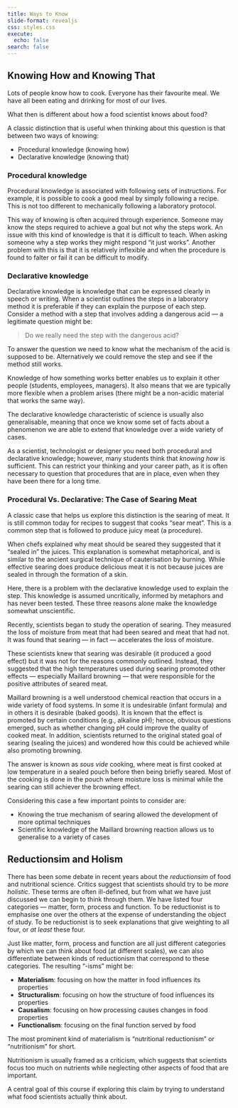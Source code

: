 ```yaml
---
title: Ways to Know 
slide-format: revealjs
css: styles.css
execute:
  echo: false
search: false
---
```


## Knowing How and Knowing That

Lots of people know how to cook. Everyone has their favourite meal. We have all been eating and drinking for most of our lives.

What then is different about how a food scientist knows about food?

A classic distinction that is useful when thinking about this question is that between two ways of knowing:

- Procedural knowledge (knowing how)
- Declarative knowledge (knowing that)

### Procedural knowledge

Procedural knowledge is associated with following sets of instructions.
For example, it is possible to cook a good meal by simply following a recipe.
This is not too different to mechanically following a laboratory protocol.

This way of knowing is often acquired through experience.
Someone may know the steps required to achieve a goal but not why the steps work.
An issue with this kind of knowledge is that it is difficult to teach.
When asking someone why a step works they might respond "it just works".
Another problem with this is that it is relatively inflexible and when
the procedure is found to falter or fail it can be difficult to modify.

### Declarative knowledge

Declarative knowledge is knowledge that can be expressed clearly in speech or writing.
When a scientist outlines the steps in a laboratory method it is preferable if they can explain the purpose of each step.
Consider a method with a step that involves adding a dangerous acid — a legitimate question might be:

> Do we really need the step with the dangerous acid?

To answer the question we need to know what the mechanism of the acid is supposed to be.
Alternatively we could remove the step and see if the method still works.

Knowledge of how something works better enables us to explain it other people (students, employees, managers).
It also means that we are typically more flexible when a problem arises (there might be a non-acidic material that works the same way).

The declarative knowledge characteristic of science is usually also generalisable, meaning that once we know some set of facts about a phenomenon we are able to extend that knowledge over a wide variety of cases.

As a scientist, technologist or designer you need both procedural and declarative knowledge; however, many students think that *knowing how* is sufficient.
This can restrict your thinking and your career path, as it is often necessary to question that procedures that are in place, even when they have been there for a long time.

### Procedural Vs. Declarative: The Case of Searing Meat

A classic case that helps us explore this distinction is the searing of meat.
It is still common today for recipes to suggest that cooks "sear meat".
This is a common step that is followed to produce juicy meat (a procedure).

When chefs explained why meat should be seared they suggested that it "sealed in" the juices.
This explanation is somewhat metaphorical, and is similar to the ancient surgical technique of cauterisation by burning.
While effective searing does produce delicious meat it is not because juices are sealed in through the formation of a skin.

Here, there is a problem with the declarative knowledge used to explain the step.
This knowledge is assumed uncritically, informed by metaphors and has never been tested.
These three reasons alone make the knowledge somewhat unscientific.

Recently, scientists began to study the operation of searing.
They measured the loss of moisture from meat that had been seared and meat that had not.
It was found that searing — in fact — accelerates the loss of moisture.

These scientists knew that searing was desirable (it produced a good effect) but it was not for the reasons commonly outlined.
Instead, they suggested that the high temperatures used during searing promoted other effects — especially Maillard browning — that were responsible for the positive attributes of seared meat.

Maillard browning is a well understood chemical reaction that occurs in a wide variety of food systems.
In some it is undesirable (infant formula) and in others it is desirable (baked goods).
It is known that the effect is promoted by certain conditions (e.g., alkaline pH); hence, obvious questions emerged, such as whether changing pH could improve the quality of cooked meat.
In addition, scientists returned to the original stated goal of searing (sealing the juices) and wondered how this could be achieved while also promoting browning.

The answer is known as *sous vide* cooking, where meat is first cooked at low temperature in a sealed pouch before then being briefly seared.
Most of the cooking is done in the pouch where moisture loss is minimal while the searing can still achiever the browning effect.

Considering this case a few important points to consider are:

- Knowing the true mechanism of searing allowed the development of more optimal techniques
- Scientific knowledge of the Maillard browning reaction allows us to generalise to a variety of cases


## Reductionsim and Holism

There has been some debate in recent years about the *reductionsim* of food and nutritional science.
Critics suggest that scientists should try to be *more holistic*.
These terms are often ill-defined, but from what we have just discussed we can begin to think through them.
We have listed four categories — matter, form, process and function.
To be reductionist is to emphasise one over the others at the expense of understanding the object of study.
To be reductionist is to seek explanations that give weighting to all four, or *at least* these four.

Just like matter, form, process and function are all just different categories by which we can think about food (at different scales), we can also differentiate between kinds of reductionism that correspond to these categories. The resulting "-isms" might be:

- **Materialism**: focusing on how the matter in food influences its properties
- **Structuralism**: focusing on how the structure of food influences its properties
- **Causalism**: focusing on how processing causes changes in food properties
- **Functionalism**: focusing on the final function served by food

:::{.callout-important}
The most prominent kind of materialism is "nutritional reductionism" or "nutritionism" for short.

Nutritionism is usually framed as a criticism, which suggests that scientists focus too much on nutrients while neglecting other aspects of food that are important.

A central goal of this course if exploring this claim by trying to understand what food scientists actually think about.
:::

